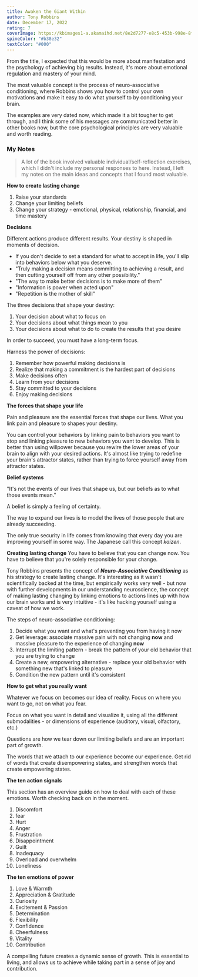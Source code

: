 ```yaml
---
title: Awaken the Giant Within
author: Tony Robbins
date: December 17, 2022
rating: 7
coverImage: https://kbimages1-a.akamaihd.net/8e2d7277-e8c5-453b-998e-8f17348a69c2/1200/1200/False/awaken-the-giant-within.jpg
spineColor: "#b38e32"
textColor: "#000"
---
```


From the title, I expected that this would be more about manifestation and the psychology of achieving big results. Instead, it's more about emotional regulation and mastery of your mind.

The most valuable concept is the process of neuro-associative conditioning, where Robbins shows you how to control your own motivations and make it easy to do what yourself to by conditioning your brain.

The examples are very dated now, which made it a bit tougher to get through, and I think some of his messages are communicated better in other books now, but the core psychological principles are very valuable and worth reading.

### My Notes

> A lot of the book involved valuable individual/self-reflection exercises, which I didn't include my personal responses to here. Instead, I left my notes on the main ideas and concepts that I found most valuable.

**How to create lasting change**

1. Raise your standards
2. Change your limiting beliefs
3. Change your strategy - emotional, physical, relationship, financial, and time mastery

**Decisions**

Different actions produce different results. Your destiny is shaped in moments of decision.

- If you don't decide to set a standard for what to accept in life, you'll slip into behaviors below what you deserve.
- "Truly making a decision means committing to achieving a result, and then cutting yourself off from any other possibility."
- "The way to make better decisions is to make more of them"
- "Information is power when acted upon"
- "Repetition is the mother of skill"

The three decisions that shape your destiny:

1. Your decision about what to focus on
2. Your decisions about what things mean to you
3. Your decisions about what to do to create the results that you desire

In order to succeed, you must have a long-term focus.

Harness the power of decisions:

1. Remember how powerful making decisions is
2. Realize that making a commitment is the hardest part of decisions
3. Make decisions often
4. Learn from your decisions
5. Stay committed to your decisions
6. Enjoy making decisions

**The forces that shape your life**

Pain and pleasure are the essential forces that shape our lives. What you link pain and pleasure to shapes your destiny.

You can control your behaviors by linking pain to behaviors you want to stop and linking pleasure to new behaviors you want to develop. This is better than using willpower because you rewire the lower areas of your brain to align with your desired actions. It's almost like trying to redefine your brain's attractor states, rather than trying to force yourself away from attractor states.

**Belief systems**

"It's not the events of our lives that shape us, but our beliefs as to what those events mean."

A belief is simply a feeling of certainty.

The way to expand our lives is to model the lives of those people that are already succeeding.

The only true security in life comes from knowing that every day you are improving yourself in some way. The Japanese call this concept _kaizen_.

**Creating lasting change**
You have to believe that you can change now. You have to believe that you're solely responsible for your change.

Tony Robbins presents the concept of _**Neuro-Associative Conditioning**_ as his strategy to create lasting change. It's interesting as it wasn't scientifically backed at the time, but empirically works very well - but now with further developments in our understanding neuroscience, the concept of making lasting changing by linking emotions to actions lines up with how our brain works and is very intuitive - it's like hacking yourself using a caveat of how we work.

The steps of neuro-associative conditioning:

1. Decide what you want and what's preventing you from having it now
2. Get leverage: associate massive pain with not changing **now** and massive pleasure to the experience of changing **now**
3. Interrupt the limiting pattern - break the pattern of your old behavior that you are trying to change
4. Create a new, empowering alternative - replace your old behavior with something new that's linked to pleasure
5. Condition the new pattern until it's consistent

**How to get what you really want**

Whatever we focus on becomes our idea of reality. Focus on where you want to go, not on what you fear.

Focus on what you want in detail and visualize it, using all the different submodalities - or dimensions of experience (auditory, visual, olfactory, etc.)

Questions are how we tear down our limiting beliefs and are an important part of growth.

The words that we attach to our experience become our experience. Get rid of words that create disempowering states, and strengthen words that create empowering states.

**The ten action signals**

This section has an overview guide on how to deal with each of these emotions. Worth checking back on in the moment.

1. Discomfort
2. fear
3. Hurt
4. Anger
5. Frustration
6. Disappointment
7. Guilt
8. Inadequacy
9. Overload and overwhelm
10. Loneliness

**The ten emotions of power**

1. Love & Warmth
2. Appreciation & Gratitude
3. Curiosity
4. Excitement & Passion
5. Determination
6. Flexibility
7. Confidence
8. Cheerfulness
9. Vitality
10. Contribution

A compelling future creates a dynamic sense of growth. This is essential to living, and allows us to achieve while taking part in a sense of joy and contribution.
